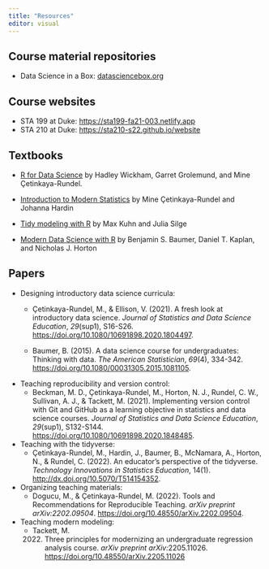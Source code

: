 ```yaml
---
title: "Resources"
editor: visual
---
```


## Course material repositories

-   Data Science in a Box: [datasciencebox.org](https://datasciencebox.org/)

## Course websites

-   STA 199 at Duke: [https://sta199-fa21-003.netlify.app](https://sta199-fa21-003.netlify.app/)
-   STA 210 at Duke: <https://sta210-s22.github.io/website>

## Textbooks

-   [R for Data Science](https://r4ds.hadley.nz/) by Hadley Wickham, Garret Grolemund, and Mine Çetinkaya-Rundel.

-   [Introduction to Modern Statistics](https://openintro-ims.netlify.app/) by Mine Çetinkaya-Rundel and Johanna Hardin

-   [Tidy modeling with R](https://www.tmwr.org/) by Max Kuhn and Julia Silge

-   [Modern Data Science with R](https://mdsr-book.github.io/mdsr2e/) by Benjamin S. Baumer, Daniel T. Kaplan, and Nicholas J. Horton

## Papers

-   Designing introductory data science curricula:
    -   Çetinkaya-Rundel, M., & Ellison, V. (2021).
        A fresh look at introductory data science.
        *Journal of Statistics and Data Science Education*, *29*(sup1), S16-S26.
        <https://doi.org/10.1080/10691898.2020.1804497>.

    -   Baumer, B.
        (2015).
        A data science course for undergraduates: Thinking with data.
        *The American Statistician*, *69*(4), 334-342.
        <https://doi.org/10.1080/00031305.2015.1081105>.
-   Teaching reproducibility and version control:
    -   Beckman, M. D., Çetinkaya-Rundel, M., Horton, N. J., Rundel, C. W., Sullivan, A. J., & Tackett, M. (2021). Implementing version control with Git and GitHub as a learning objective in statistics and data science courses. *Journal of Statistics and Data Science Education*, *29*(sup1), S132-S144. <https://doi.org/10.1080/10691898.2020.1848485>.
-   Teaching with the tidyverse:
    -   Çetinkaya-Rundel, M., Hardin, J., Baumer, B., McNamara, A., Horton, N., & Rundel, C. (2022). An educator's perspective of the tidyverse. *Technology Innovations in Statistics Education*, 14(1). <http://dx.doi.org/10.5070/T514154352>.
-   Organizing teaching materials:
    -   Dogucu, M., & Çetinkaya-Rundel, M. (2022). Tools and Recommendations for Reproducible Teaching. *arXiv preprint arXiv:2202.09504*. <https://doi.org/10.48550/arXiv.2202.09504>.
-   Teaching modern modeling:
    -   Tackett, M.
        (2022) Three principles for modernizing an undergraduate regression analysis course.
        *arXiv preprint arXiv:*2205.11026.
        <https://doi.org/10.48550/arXiv.2205.11026>

        \
